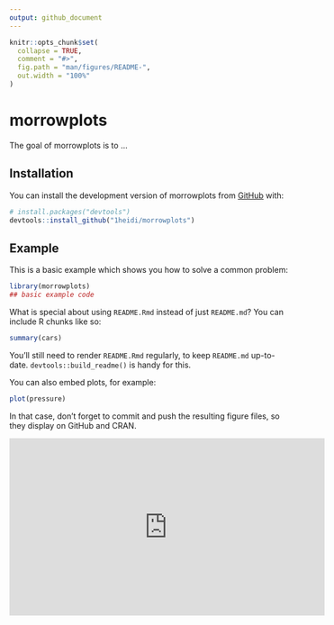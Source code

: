 ```yaml
---
output: github_document
---
```


<!-- README.md is generated from README.Rmd. Please edit that file -->

```r
knitr::opts_chunk$set(
  collapse = TRUE,
  comment = "#>",
  fig.path = "man/figures/README-",
  out.width = "100%"
)
```

# morrowplots

<!-- badges: start -->
<!-- badges: end -->

The goal of morrowplots is to ...

## Installation

You can install the development version of morrowplots from [GitHub](https://github.com/) with:

``` r
# install.packages("devtools")
devtools::install_github("1heidi/morrowplots")
```

## Example

This is a basic example which shows you how to solve a common problem:

```r
library(morrowplots)
## basic example code
```

What is special about using `README.Rmd` instead of just `README.md`? You can include R chunks like so:

```r
summary(cars)
```

You'll still need to render `README.Rmd` regularly, to keep `README.md` up-to-date. `devtools::build_readme()` is handy for this.

You can also embed plots, for example:

```r
plot(pressure)
```

In that case, don't forget to commit and push the resulting figure files, so they display on GitHub and CRAN.

<iframe width="560" height="315" src="https://www.youtube.com/embed/hsipxaNGnbc?si=2xIMfY8ndPYl_zSZ" title="YouTube video player" frameborder="0" allow="accelerometer; autoplay; clipboard-write; encrypted-media; gyroscope; picture-in-picture; web-share" allowfullscreen></iframe>
